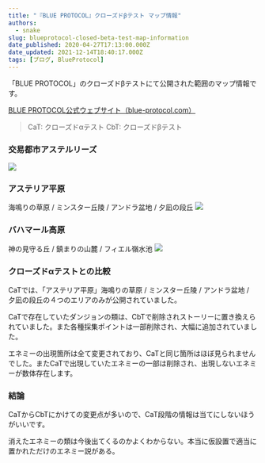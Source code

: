 ```yaml
---
title: "『BLUE PROTOCOL』クローズドβテスト マップ情報"
authors:
  - snake
slug: blueprotocol-closed-beta-test-map-information
date_published: 2020-04-27T17:13:00.000Z
date_updated: 2021-12-14T18:40:17.000Z
tags: [ブログ, BlueProtocol]
---
```


「BLUE PROTOCOL」のクローズドβテストにて公開された範囲のマップ情報です。

[BLUE PROTOCOL公式ウェブサイト（blue-protocol.com）](https://blue-protocol.com/)

> CaT: クローズドαテスト
> CbT: クローズドβテスト

### 交易都市アステルリーズ
![](https://i.imgur.com/eKiBKsi.jpg)

### アステリア平原

海鳴りの草原 / ミンスター丘陵 / アンドラ盆地 / 夕凪の段丘
![](https://i.imgur.com/Vndcdhl.jpg)

### バハマール高原

神の見守る丘 / 鎮まりの山麓 / フィエル嶺水池
![](https://i.imgur.com/lRDej1E.jpg)

### クローズドαテストとの比較

CaTでは、「アステリア平原」海鳴りの草原 / ミンスター丘陵 / アンドラ盆地 / 夕凪の段丘の４つのエリアのみが公開されていました。

CaTで存在していたダンジョンの類は、CbTで削除されストーリーに置き換えられていました。また各種採集ポイントは一部削除され、大幅に追加されていました。

エネミーの出現箇所は全て変更されており、CaTと同じ箇所はほぼ見られませんでした。またCaTで出現していたエネミーの一部は削除され、出現しないエネミーが数体存在します。

### 結論

CaTからCbTにかけての変更点が多いので、CaT段階の情報は当てにしないほうがいいです。

消えたエネミーの類は今後出てくるのかよくわからない。本当に仮設置で適当に置かれただけのエネミー説がある。
